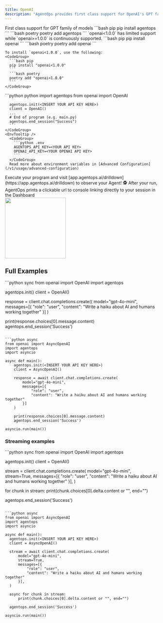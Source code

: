 ```yaml
---
title: OpenAI
description: "AgentOps provides first class support for OpenAI's GPT family of models"
---
```



<Card title="OpenAI" icon="robot" href="https://www.openai.com">
    First class support for GPT family of models
</Card>

<Steps>
  <Step title="Install the AgentOps SDK">
    <CodeGroup>
      ```bash pip 
      pip install agentops
      ```
      ```bash poetry
      poetry add agentops
      ```
    </CodeGroup>
  </Step>
  <Step title="Install the OpenAI SDK">
    <Note>
      `openai<1.0.0` has limited support while `openai>=1.0.0` is continuously supported.
    </Note>
    <CodeGroup>
      ```bash pip
      pip install openai
      ```
      ```bash poetry
      poetry add openai
      ```
    </CodeGroup>

    To install `openai<1.0.0`, use the following:
    <CodeGroup>
      ```bash pip
      pip install "openai<1.0.0"
      ```
      ```bash poetry
      poetry add "openai<1.0.0"
      ```
    </CodeGroup>
  </Step>
  <Step title="Add 3 lines of code">
    <CodeTooltip/>
    <CodeGroup>
      ```python python
      import agentops
      from openai import OpenAI
      
      agentops.init(<INSERT YOUR API KEY HERE>)
      client = OpenAI()
      ...
      # End of program (e.g. main.py)
      agentops.end_session("Success")
      ```
    </CodeGroup>
    <EnvTooltip />
      <CodeGroup>
        ```python .env
        AGENTOPS_API_KEY=<YOUR API KEY>
        OPENAI_API_KEY=<YOUR OPENAI API KEY>
        ```
      </CodeGroup>
      Read more about environment variables in [Advanced Configuration](/v1/usage/advanced-configuration)
  </Step>
  <Step title="Run your Agent">
    Execute your program and visit [app.agentops.ai/drilldown](https://app.agentops.ai/drilldown) to observe your Agent! 🕵️
    <Tip>
      After your run, AgentOps prints a clickable url to console linking directly to your session in the Dashboard
    </Tip>
    <div/>
    <Frame type="glass" caption="Clickable link to session">
      <img height="200" src="https://raw.githubusercontent.com/AgentOps-AI/agentops/refs/heads/main/docs/images/external/app_screenshots/session-replay.png?raw=true" />
    </Frame>
  </Step>
</Steps>

## Full Examples

<CodeGroup>
  ```python sync
  from openai import OpenAI
  import agentops

  agentops.init(<INSERT YOUR API KEY HERE>)
  client = OpenAI()

  response = client.chat.completions.create((
      model="gpt-4o-mini",
      messages=[{
          "role": "user",
          "content": "Write a haiku about AI and humans working together"
      }]
  )

  print(response.choices[0].message.content)
  agentops.end_session('Success')
  ```

  ```python async
  from openai import AsyncOpenAI
  import agentops
  import asyncio

  async def main():
      agentops.init(<INSERT YOUR API KEY HERE>)
      client = AsyncOpenAI()

      response = await client.chat.completions.create(
          model="gpt-4o-mini",
          messages=[{
              "role": "user",
              "content": "Write a haiku about AI and humans working together"
          }]
      )

      print(response.choices[0].message.content)
      agentops.end_session('Success')

  asyncio.run(main())
  ```

</CodeGroup>

### Streaming examples

<CodeGroup>
  ```python sync
  from openai import OpenAI
  import agentops

  agentops.init(<INSERT YOUR API KEY HERE>)
  client = OpenAI()

  stream = client.chat.completions.create(
      model="gpt-4o-mini",
      stream=True,
      messages=[{
            "role": "user",
            "content": "Write a haiku about AI and humans working together"
      }],
  )

  for chunk in stream:
    print(chunk.choices[0].delta.content or "", end="")

  agentops.end_session('Success')
  ```

  ```python async
  from openai import AsyncOpenAI
  import agentops
  import asyncio

  async def main():
    agentops.init(<INSERT YOUR API KEY HERE>)
    client = AsyncOpenAI()

    stream = await client.chat.completions.create(
        model="gpt-4o-mini",
        stream=True,
        messages=[{
            "role": "user",
            "content": "Write a haiku about AI and humans working together"
        }],
    )

    async for chunk in stream:
        print(chunk.choices[0].delta.content or "", end="")
    
    agentops.end_session('Success')

  asyncio.run(main())
  ```

</CodeGroup>

<script type="module" src="/scripts/github_stars.js"></script>
<script type="module" src="/scripts/scroll-img-fadein-animation.js"></script>
<script type="module" src="/scripts/button_heartbeat_animation.js"></script>
<script type="css" src="/styles/styles.css"></script>
<script type="module" src="/scripts/adjust_api_dynamically.js"></script>
